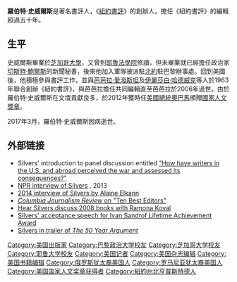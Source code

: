 {{Infobox person
| birthname        = 羅伯特·史威爾斯<br>Robert Benjamin Silvers
| image       = Robert B Silvers 2011 NBCC Awards 2012 Shankbone 2.JPG
| alt         =
| caption     =
| birth_date  = {{Birth date|1929|12|31}}
| birth_place = {{USA}}[[紐約|紐約]]
| death_date  = {{Death date and age|2017|03|20|1929|12|31}}
| death_place = {{USA}}[[紐約|紐約]]
| notable_works = 《[[紐約書評|紐約書評]]》
| education   =  [[芝加哥大學|芝加哥大學]], 1947
| occupation  = 編輯
}}

'''羅伯特·史威爾斯'''{{BD|1929年|12月31日|2017年|3月20日|catIdx=Silvers}}是著名書評人，《[[紐約書評|紐約書評]]》的創辦人，擔任《紐約書評》的編輯超過五十年。

== 生平 ==
史威爾斯畢業於[[芝加哥大學|芝加哥大學]]，又曾到[[耶魯法學院|耶魯法學院]]修讀，但未畢業就已經擔任政治家[[切斯特·鮑爾斯|切斯特·鮑爾斯]]的新聞秘書，後來他加入軍隊被派駐[[北約|北約]]駐巴黎辦事處。回到美國後，他積極參與書評工作，並與[[芭芭拉·愛潑斯坦|芭芭拉·愛潑斯坦]]及[[伊麗莎白·哈德威克|伊麗莎白·哈德威克]]等人於1963年聯合創辦《紐約書評》，與芭芭拉擔任共同編輯直至芭芭拉於2006年過世。由於羅伯特·史威爾斯在文壇貢獻良多，於2012年獲時任[[美國總統|美國總統]][[奧巴馬|奧巴馬]]頒贈[[國家人文獎章|國家人文獎章]]。

2017年3月，羅伯特·史威爾斯因病逝世。

==外部链接==
*Silvers' introduction to panel discussion entitled [https://web.archive.org/web/20070804093354/http://www.pen.org/viewmedia.php/prmMID/932/prmID/1064 "How have writers in the U.S. and abroad perceived the war and assessed its consequences?"]
*[http://www.npr.org/2013/10/03/228888031/bob-silvers-co-founder-of-new-york-review-of-books?ft=1&f= NPR interview of Silvers] {{Wayback|url=http://www.npr.org/2013/10/03/228888031/bob-silvers-co-founder-of-new-york-review-of-books?ft=1&f= |date=20171015180222 }}, 2013
*[https://web.archive.org/web/20140429050912/http://alainelkanninterviews.com/2014/04/23/robert-b-silvers-2/ 2014 interview of Silvers by Alaine Elkann]
*[http://www.findarticles.com/p/articles/mi_qa3613/is_200001/ai_n8891007 ''Columbia Journalism Review'' on "Ten Best Editors"] {{Wayback|url=http://www.findarticles.com/p/articles/mi_qa3613/is_200001/ai_n8891007 |date=20081030005818 }}
*[http://www.abc.net.au/rn/bookshow/stories/2008/2285213.htm Hear Silvers discuss 2008 books with Ramona Koval] {{Wayback|url=http://www.abc.net.au/rn/bookshow/stories/2008/2285213.htm |date=20110720160143 }}
*[https://web.archive.org/web/20120313093714/http://bookcritics.org/blog/archive/video-national-book-critics-circle-award-ceremony-for-publishing-year-2011 Silvers' acceptance speech for Ivan Sandrof Lifetime Achievement Award]
*[https://www.youtube.com/watch?v=5FmHuio4C-s Silvers in trailer of ''The 50 Year Argument''] {{Wayback|url=https://www.youtube.com/watch?v=5FmHuio4C-s |date=20210422051444 }}

{{Authority control}}

{{DEFAULTSORT:Silvers, Robert B.}}
[[Category:美国出版家|Category:美国出版家]]
[[Category:巴黎政治大学校友|Category:巴黎政治大学校友]]
[[Category:芝加哥大学校友|Category:芝加哥大学校友]]
[[Category:耶鲁大学校友|Category:耶鲁大学校友]]
[[Category:美国记者|Category:美国记者]]
[[Category:美国杂志编辑|Category:美国杂志编辑]]
[[Category:美国书籍编辑|Category:美国书籍编辑]]
[[Category:俄罗斯犹太裔美国人|Category:俄罗斯犹太裔美国人]]
[[Category:罗马尼亚犹太裔美国人|Category:罗马尼亚犹太裔美国人]]
[[Category:美国国家人文奖章获得者|Category:美国国家人文奖章获得者]]
[[Category:紐約州北亨普斯特德人|Category:紐約州北亨普斯特德人]]